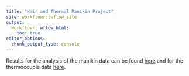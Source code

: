 ```yaml
---
title: "Hair and Thermal Manikin Project"
site: workflowr::wflow_site
output:
  workflowr::wflow_html:
    toc: true
editor_options:
  chunk_output_type: console
---
```


Results for the analysis of the manikin data can be found [here](ManikinData.html) and for the thermocouple data [here](ThermoCoupleData.html).
